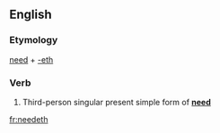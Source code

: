 ==English==

===Etymology===
[[need]] + [[-eth]]

===Verb===
{{infl|en|verb form}}

# {{archaic}} Third-person singular present simple form of '''[[need]]'''

[[fr:needeth]]